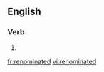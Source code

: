 ==English==

===Verb===
{{head|en|verb form}}

# {{en-past of|renominate}}

[[fr:renominated]]
[[vi:renominated]]